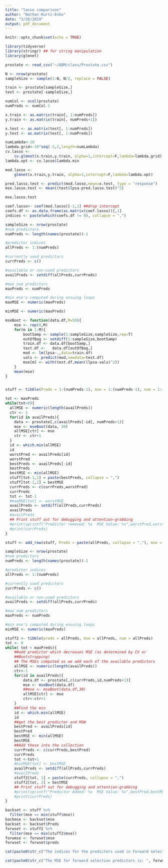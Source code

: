 ```yaml
---
title: "lasso comparison"
author: "Nathan Kurtz-Enko"
date: "3/26/2019"
output: pdf_document
---
```


```r
knitr::opts_chunk$set(echo = TRUE)

library(tidyverse)
library(stringr) ## for string manipulation
library(glmnet)


```

```r
prostate <- read_csv("~/ADM/class/Prostate.csv")
```

```r
N <- nrow(prostate)
sampleSize <- sample(1:N, N/2, replace = FALSE)

train <- prostate[sampleSize,]
test <- prostate[-sampleSize,]
```


```r
numCol <- ncol(prostate)
numPreds <- numCol-1

x.train <- as.matrix(train[, 1:numPreds])
y.train <- as.matrix(train[, numPreds+1])

x.test <- as.matrix(test[, 1:numPreds])
y.test <- as.matrix(test[, 1:numPreds])
```


```r
numLambda<-10 
lambda.grid<-10^seq(-2,2,length=numLambda)
cv.lasso <-
    cv.glmnet(x.train,y.train, alpha=1,intercept=F,lambda=lambda.grid)
lambda.opt <- cv.lasso$lambda.min
```

```r
mod.lasso <-
    glmnet(x.train,y.train, alpha=1,intercept=F,lambda=lambda.opt)

pred.lasso.test <- predict(mod.lasso,newx=x.test, type = "response")
mse.lasso.test <- mean((test$lpsa-pred.lasso.test)^2)

mse.lasso.test
```

```r
coef.lasso<- coef(mod.lasso)[-1,1] ##drop intercept
coefs.df <- as.data.frame(as.matrix(coef.lasso))[,1]
indices <- paste(which(coefs.df != 0), collapse = ",")

```

```r
sampleSize <- nrow(prostate)
#num predictors
numPreds <- length(names(prostate))-1

#predictor indices
allPreds <- 1:(numPreds)

#currently used predictors
currPreds <- c()

#available or non-used predictors
availPreds <- setdiff(allPreds,currPreds)

#max num predictors
maxPreds <- numPreds

#min mse's computed during ensuing loops
maxMSE <- numeric(maxPreds)

minMSE <- numeric(maxPreds)
```

```r
mseBoot <- function(data.df,M=50){
    mse <- rep(0,M)
    for(m in 1:M){
        bootSamp <- sample(1:sampleSize,sampleSize,rep=T)
        outOfBag <- setdiff(1:sampleSize,bootSamp)
        train.df <- data.df[bootSamp,]
        test.df <-   data.df[outOfBag,]
        mod <- lm(lpsa~.,data=train.df)
        vals <- predict(mod,newdata=test.df)
        mse[m] <- with(test.df,mean((lpsa-vals)^2))
    }
    mean(mse)
}



```

```r
stuff <- tibble(Preds = 1:(numPreds-1), mse = 1:(numPreds-1), num = 1:(numPreds-1))

tot <- maxPreds
while(tot>0){
  allMSE <- numeric(length(availPreds))
  ctr <- 1
  for(id in availPreds){
    data <- prostate[,c(availPreds[-id], numPreds+1)]
    mse <- mseBoot(data, 30)
    allMSE[ctr] <- mse
    ctr <- ctr+1
  }
  id <- which.min(allMSE)
  id
  worstPred <- availPreds[id]
  worstPred
  bestPreds <- availPreds[-id]
  bestPreds
  bestMSE <- min(allMSE)
  stuff[tot-1,1] = paste(bestPreds, collapse = ",")
  stuff[tot-1,2] = bestMSE
  currPreds <- c(currPreds,worstPred)
  currPreds
  tot <- tot-1
  #maxMSE[tot] <- worstMSE
  availPreds <- setdiff(allPreds,currPreds)
  availPreds
  #availPreds
  ## Print stuff out for debugging and attention-grabbing
  #print(sprintf("Predictor removed: %s  MSE Value: %s",worstPred,worstMSE))
  #print(currPreds)
}

stuff <- add_row(stuff, Preds = paste(allPreds, collapse = ","), mse = mseBoot(prostate, 30), num = numPreds)
```


```r
sampleSize <- nrow(prostate)
#num predictors
numPreds <- length(names(prostate))-1

#predictor indices
allPreds <- 1:(numPreds)

#currently used predictors
currPreds <- c()

#available or non-used predictors
availPreds <- setdiff(allPreds,currPreds)

#max num predictors
maxPreds <- numPreds

#min mse's computed during ensuing loops
minMSE <- numeric(maxPreds)
```

```r
stuff2 <- tibble(preds = allPreds, mse = allPreds, num = allPreds)
tot <- 0
while( tot < maxPreds){
    ##add predictor which decreases MSE (as determined by CV or
    ##Bootstrapping)
    ## The MSEs computed as we add each of the available predictors
    allMSE <- numeric(length(availPreds))
    ctr<-1
    for(id in availPreds){
        data.df <- prostate[,c(currPreds,id,numPreds+1)]
        mse <- mseBoot(data.df)
        ##mse <- mseBoot(data.df,30)
        allMSE[ctr] <- mse
        ctr<-ctr+1
    }
    ##Find the min
    id <- which.min(allMSE)
    id
    ##get the best predictor and MSW
    bestPred <- availPreds[id]
    bestPred
    bestMSE <- min(allMSE)
    bestMSE
    ##Add these into the collection
    currPreds <- c(currPreds,bestPred)
    currPreds
    tot <-tot+1
    #minMSE[tot] <- bestMSE
    availPreds <- setdiff(allPreds,currPreds)
    #availPreds
    stuff2[tot, 1] = paste(currPreds, collapse = ",")
    stuff2[tot, 2] = bestMSE
    ## Print stuff out for debugging and attention-grabbing
    #print(sprintf("Predictor Added: %s  MSE Value: %s",bestPred,bestMSE))
    #print(currPreds)
}

```


```r
backset <- stuff %>%
  filter(mse == min(stuff$mse))
backmse <- backset$mse
backset <- backset$Preds
forwset <- stuff2 %>%
  filter(mse == min(stuff2$mse))
forwmse <- forwset$mse
forwset <- forwset$preds

cat(paste0(str_c("The indices for the predictors used in Forward selection are: ", forwset, ". \n", "While the indices for the predictors used in Backward selection are: ", backset, ". \n", "And lastly, the predictors used by lasso are: ", indices)))

cat(paste0(str_c("The MSE for forward selection predictors is: ", forwmse, ". \n", "While the MSE for backward selection is: ", backmse, ". \n", "And lastly, the mse for lasso is: ", mse.lasso.test)))
```


